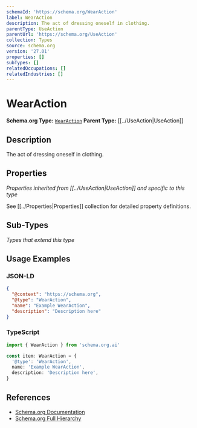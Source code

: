 ```yaml
---
schemaId: 'https://schema.org/WearAction'
label: WearAction
description: The act of dressing oneself in clothing.
parentType: UseAction
parentUrl: 'https://schema.org/UseAction'
collection: Types
source: schema.org
version: '27.01'
properties: []
subTypes: []
relatedOccupations: []
relatedIndustries: []
---
```

# WearAction

**Schema.org Type:** [`WearAction`](https://schema.org/WearAction)
**Parent Type:** [[../UseAction|UseAction]]

## Description

The act of dressing oneself in clothing.

## Properties

*Properties inherited from [[../UseAction|UseAction]] and specific to this type*

See [[../Properties|Properties]] collection for detailed property definitions.

## Sub-Types

*Types that extend this type*

## Usage Examples

### JSON-LD

```json
{
  "@context": "https://schema.org",
  "@type": "WearAction",
  "name": "Example WearAction",
  "description": "Description here"
}
```

### TypeScript

```typescript
import { WearAction } from 'schema.org.ai'

const item: WearAction = {
  '@type': 'WearAction',
  name: 'Example WearAction',
  description: 'Description here',
}
```

## References

- [Schema.org Documentation](https://schema.org/WearAction)
- [Schema.org Full Hierarchy](https://schema.org/docs/full.html)
